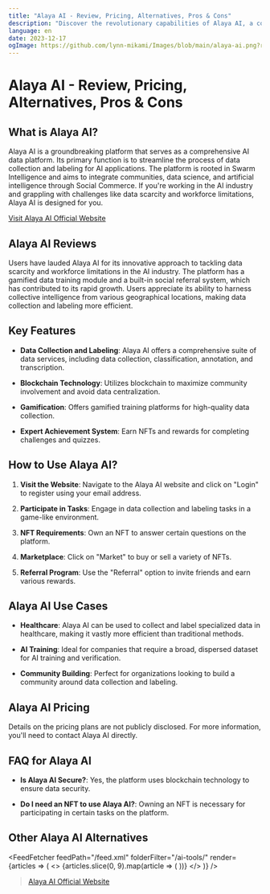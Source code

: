 ```yaml
---
title: "Alaya AI - Review, Pricing, Alternatives, Pros & Cons"
description: "Discover the revolutionary capabilities of Alaya AI, a comprehensive platform for AI data collection and labeling. Learn about its key features, pricing, and how it's transforming the AI industry. "
language: en
date: 2023-12-17
ogImage: https://github.com/lynn-mikami/Images/blob/main/alaya-ai.png?raw=true
---
```


# Alaya AI - Review, Pricing, Alternatives, Pros & Cons


<BlogHeader />

## What is Alaya AI?

Alaya AI is a groundbreaking platform that serves as a comprehensive AI data platform. Its primary function is to streamline the process of data collection and labeling for AI applications. The platform is rooted in Swarm Intelligence and aims to integrate communities, data science, and artificial intelligence through Social Commerce. If you're working in the AI industry and grappling with challenges like data scarcity and workforce limitations, Alaya AI is designed for you. 

[Visit Alaya AI Official Website](https://www.aialaya.io/)

## Alaya AI Reviews

Users have lauded Alaya AI for its innovative approach to tackling data scarcity and workforce limitations in the AI industry. The platform has a gamified data training module and a built-in social referral system, which has contributed to its rapid growth. Users appreciate its ability to harness collective intelligence from various geographical locations, making data collection and labeling more efficient.

## Key Features

- **Data Collection and Labeling**: Alaya AI offers a comprehensive suite of data services, including data collection, classification, annotation, and transcription.
  
- **Blockchain Technology**: Utilizes blockchain to maximize community involvement and avoid data centralization.
  
- **Gamification**: Offers gamified training platforms for high-quality data collection.
  
- **Expert Achievement System**: Earn NFTs and rewards for completing challenges and quizzes.

## How to Use Alaya AI?

1. **Visit the Website**: Navigate to the Alaya AI website and click on "Login" to register using your email address.
  
2. **Participate in Tasks**: Engage in data collection and labeling tasks in a game-like environment.
  
3. **NFT Requirements**: Own an NFT to answer certain questions on the platform.
  
4. **Marketplace**: Click on "Market" to buy or sell a variety of NFTs.
  
5. **Referral Program**: Use the "Referral" option to invite friends and earn various rewards.

## Alaya AI Use Cases

- **Healthcare**: Alaya AI can be used to collect and label specialized data in healthcare, making it vastly more efficient than traditional methods.
  
- **AI Training**: Ideal for companies that require a broad, dispersed dataset for AI training and verification.
  
- **Community Building**: Perfect for organizations looking to build a community around data collection and labeling.

## Alaya AI Pricing

Details on the pricing plans are not publicly disclosed. For more information, you'll need to contact Alaya AI directly.

## FAQ for Alaya AI

- **Is Alaya AI Secure?**: Yes, the platform uses blockchain technology to ensure data security.
  
- **Do I need an NFT to use Alaya AI?**: Owning an NFT is necessary for participating in certain tasks on the platform.

## Other Alaya AI Alternatives


<FeedFetcher feedPath="/feed.xml" folderFilter="/ai-tools/" render={articles => (
    <>
        <Cards>
            {articles.slice(0, 9).map(article => (
                <Card key={article.link} title={article.title} href={article.link} />
            ))}
        </Cards>
    </>
)} />

> [Alaya AI Official Website](https://www.aialaya.io/)